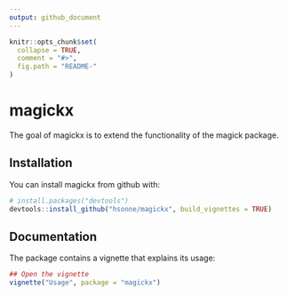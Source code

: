 ```yaml
---
output: github_document
---
```


<!-- README.md is generated from README.Rmd. Please edit that file -->

```r
knitr::opts_chunk$set(
  collapse = TRUE,
  comment = "#>",
  fig.path = "README-"
)
```

# magickx

The goal of magickx is to extend the functionality of the magick package. 

## Installation

You can install magickx from github with:

```r
# install.packages("devtools")
devtools::install_github("hsonne/magickx", build_vignettes = TRUE)
```

## Documentation

The package contains a vignette that explains its usage:

```r
## Open the vignette
vignette("Usage", package = "magickx")
```
